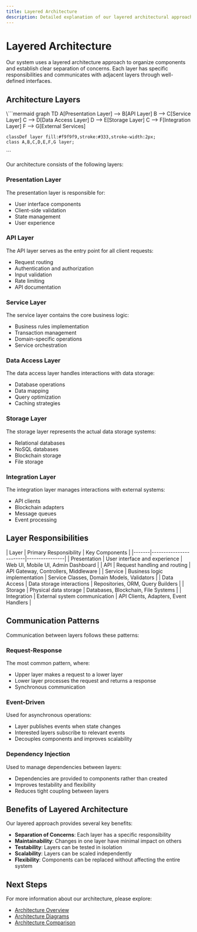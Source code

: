 ```yaml
---
title: Layered Architecture
description: Detailed explanation of our layered architectural approach
---
```



# Layered Architecture

<ContentBlock>
  Our system uses a layered architecture approach to organize components and establish clear separation of concerns.
  Each layer has specific responsibilities and communicates with adjacent layers through well-defined interfaces.
</ContentBlock>

<SectionAnchor id="architecture-layers" />

## Architecture Layers

<DiagramBlock title="Layered Architecture Overview">
  \```mermaid
  graph TD
    A[Presentation Layer] --> B[API Layer]
    B --> C[Service Layer]
    C --> D[Data Access Layer]
    D --> E[Storage Layer]
    C --> F[Integration Layer]
    F --> G[External Services]
    
    classDef layer fill:#f9f9f9,stroke:#333,stroke-width:2px;
    class A,B,C,D,E,F,G layer;
  \```
</DiagramBlock>

Our architecture consists of the following layers:

### Presentation Layer

The presentation layer is responsible for:

- User interface components
- Client-side validation
- State management
- User experience

### API Layer

The API layer serves as the entry point for all client requests:

- Request routing
- Authentication and authorization
- Input validation
- Rate limiting
- API documentation

### Service Layer

The service layer contains the core business logic:

- Business rules implementation
- Transaction management
- Domain-specific operations
- Service orchestration

### Data Access Layer

The data access layer handles interactions with data storage:

- Database operations
- Data mapping
- Query optimization
- Caching strategies

### Storage Layer

The storage layer represents the actual data storage systems:

- Relational databases
- NoSQL databases
- Blockchain storage
- File storage

### Integration Layer

The integration layer manages interactions with external systems:

- API clients
- Blockchain adapters
- Message queues
- Event processing

<SectionAnchor id="layer-responsibilities" />

## Layer Responsibilities

<TableBlock title="Layer Responsibilities">
| Layer | Primary Responsibility | Key Components |
|-------|------------------------|----------------|
| Presentation | User interface and experience | Web UI, Mobile UI, Admin Dashboard |
| API | Request handling and routing | API Gateway, Controllers, Middleware |
| Service | Business logic implementation | Service Classes, Domain Models, Validators |
| Data Access | Data storage interactions | Repositories, ORM, Query Builders |
| Storage | Physical data storage | Databases, Blockchain, File Systems |
| Integration | External system communication | API Clients, Adapters, Event Handlers |
</TableBlock>

<SectionAnchor id="communication-patterns" />

## Communication Patterns

Communication between layers follows these patterns:

### Request-Response

The most common pattern, where:

- Upper layer makes a request to a lower layer
- Lower layer processes the request and returns a response
- Synchronous communication

### Event-Driven

Used for asynchronous operations:

- Layer publishes events when state changes
- Interested layers subscribe to relevant events
- Decouples components and improves scalability

### Dependency Injection

Used to manage dependencies between layers:

- Dependencies are provided to components rather than created
- Improves testability and flexibility
- Reduces tight coupling between layers

<SectionAnchor id="benefits" />

## Benefits of Layered Architecture

Our layered approach provides several key benefits:

- **Separation of Concerns**: Each layer has a specific responsibility
- **Maintainability**: Changes in one layer have minimal impact on others
- **Testability**: Layers can be tested in isolation
- **Scalability**: Layers can be scaled independently
- **Flexibility**: Components can be replaced without affecting the entire system

<SectionAnchor id="next-steps" />

## Next Steps

For more information about our architecture, please explore:

- [Architecture Overview](/docs/architecture/overview)
- [Architecture Diagrams](/docs/architecture/diagrams)
- [Architecture Comparison](/docs/architecture/comparison)
